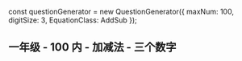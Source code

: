 
const questionGenerator = new QuestionGenerator({
	maxNum: 100,
	digitSize: 3,
	EquationClass: AddSub
});

<Meta title="一年级/100内/加减法/三个数字" parameters={defaultDocParams()} />

## 一年级 - 100 内 - 加减法 - 三个数字

<Canvas className="custom-docs-story">
	<QuizContainer questionGenerator={questionGenerator} />
</Canvas>
